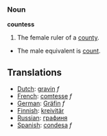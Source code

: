 === Noun ===

'''countess'''

#The female ruler of a [[county]].
*The male equivalent is [[count]].

== Translations ==
*[[Dutch]]: [[gravin]] ''f''
*[[French]]: [[comtesse]] ''f''
*[[German]]: [[Gräfin]] ''f''
*[[Finnish]]: [[kreivitär]]
*[[Russian]]: [[графиня]]
*[[Spanish]]: [[condesa]] ''f''